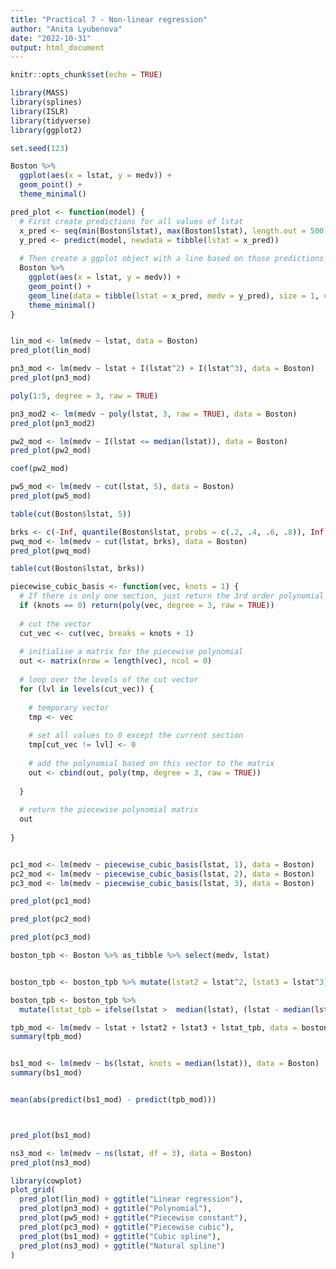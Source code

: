 ```yaml
---
title: "Practical 7 - Non-linear regression"
author: "Anita Lyubenova"
date: "2022-10-31"
output: html_document
---
```


```r
knitr::opts_chunk$set(echo = TRUE)
```


```r
library(MASS)
library(splines)
library(ISLR)
library(tidyverse)
library(ggplot2)
```

```r
set.seed(123)
```

```r
Boston %>% 
  ggplot(aes(x = lstat, y = medv)) +
  geom_point() +
  theme_minimal()

pred_plot <- function(model) {
  # First create predictions for all values of lstat
  x_pred <- seq(min(Boston$lstat), max(Boston$lstat), length.out = 500)
  y_pred <- predict(model, newdata = tibble(lstat = x_pred))
  
  # Then create a ggplot object with a line based on those predictions
  Boston %>%
    ggplot(aes(x = lstat, y = medv)) +
    geom_point() +
    geom_line(data = tibble(lstat = x_pred, medv = y_pred), size = 1, col = "blue") +
    theme_minimal()
}


lin_mod <- lm(medv ~ lstat, data = Boston)
pred_plot(lin_mod)

pn3_mod <- lm(medv ~ lstat + I(lstat^2) + I(lstat^3), data = Boston)
pred_plot(pn3_mod)

poly(1:5, degree = 3, raw = TRUE)

pn3_mod2 <- lm(medv ~ poly(lstat, 3, raw = TRUE), data = Boston)
pred_plot(pn3_mod2)

pw2_mod <- lm(medv ~ I(lstat <= median(lstat)), data = Boston)
pred_plot(pw2_mod)

coef(pw2_mod)

pw5_mod <- lm(medv ~ cut(lstat, 5), data = Boston)
pred_plot(pw5_mod)

table(cut(Boston$lstat, 5))

brks <- c(-Inf, quantile(Boston$lstat, probs = c(.2, .4, .6, .8)), Inf)
pwq_mod <- lm(medv ~ cut(lstat, brks), data = Boston)
pred_plot(pwq_mod)

table(cut(Boston$lstat, brks))

piecewise_cubic_basis <- function(vec, knots = 1) {
  # If there is only one section, just return the 3rd order polynomial
  if (knots == 0) return(poly(vec, degree = 3, raw = TRUE))
  
  # cut the vector
  cut_vec <- cut(vec, breaks = knots + 1)
  
  # initialise a matrix for the piecewise polynomial
  out <- matrix(nrow = length(vec), ncol = 0)
  
  # loop over the levels of the cut vector
  for (lvl in levels(cut_vec)) {
    
    # temporary vector
    tmp <- vec
    
    # set all values to 0 except the current section
    tmp[cut_vec != lvl] <- 0
    
    # add the polynomial based on this vector to the matrix
    out <- cbind(out, poly(tmp, degree = 3, raw = TRUE))
    
  }
  
  # return the piecewise polynomial matrix
  out
  
}


pc1_mod <- lm(medv ~ piecewise_cubic_basis(lstat, 1), data = Boston)
pc2_mod <- lm(medv ~ piecewise_cubic_basis(lstat, 2), data = Boston)
pc3_mod <- lm(medv ~ piecewise_cubic_basis(lstat, 3), data = Boston)

pred_plot(pc1_mod)

pred_plot(pc2_mod)

pred_plot(pc3_mod)

boston_tpb <- Boston %>% as_tibble %>% select(medv, lstat)


boston_tpb <- boston_tpb %>% mutate(lstat2 = lstat^2, lstat3 = lstat^3)

boston_tpb <- boston_tpb %>% 
  mutate(lstat_tpb = ifelse(lstat >  median(lstat), (lstat - median(lstat))^3, 0))

tpb_mod <- lm(medv ~ lstat + lstat2 + lstat3 + lstat_tpb, data = boston_tpb)
summary(tpb_mod)


bs1_mod <- lm(medv ~ bs(lstat, knots = median(lstat)), data = Boston)
summary(bs1_mod)


mean(abs(predict(bs1_mod) - predict(tpb_mod)))



pred_plot(bs1_mod)

ns3_mod <- lm(medv ~ ns(lstat, df = 3), data = Boston)
pred_plot(ns3_mod)

library(cowplot)
plot_grid(
  pred_plot(lin_mod) + ggtitle("Linear regression"),
  pred_plot(pn3_mod) + ggtitle("Polynomial"),
  pred_plot(pw5_mod) + ggtitle("Piecewise constant"),
  pred_plot(pc3_mod) + ggtitle("Piecewise cubic"),
  pred_plot(bs1_mod) + ggtitle("Cubic spline"),
  pred_plot(ns3_mod) + ggtitle("Natural spline")
)






```

